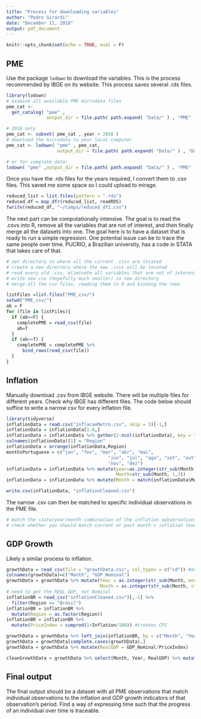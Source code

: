 ```yaml
---
title: "Process for downloading variables"
author: "Pedro Girardi"
date: "December 11, 2018"
output: pdf_document
---
```


```r
knitr::opts_chunk$set(echo = TRUE, eval = F)
```

## PME

Use the package `lodown` to download the variables. This is the process recommended by IBGE on its website. This process saves several .rds files. 

````r
library(lodown)
# examine all available PME microdata files
pme_cat <-
  get_catalog( "pme" ,
               output_dir = file.path( path.expand( "Data/" ) , "PME" ) )

# 2016 only
pme_cat <- subset( pme_cat , year < 2010 )
# download the microdata to your local computer
pme_cat <- lodown( "pme" , pme_cat, 
                   output_dir = file.path( path.expand( "Data/" ) , "Data/PME" ))

# or for complete data:
lodown( "pme" ,output_dir = file.path( path.expand( "Data/" ) , "PME" ) )
````


Once you have the .rds files for the years required, I convert them to .csv files. This saved me some space so I could upload to mirage. 

````r
reduced_list = list.files(pattern = ".rds")
reduced_df = map_dfr(reduced_list, readRDS)
fwrite(reduced_df, "~/Comps/reduced_df1.csv")
````

The next part can be computationally intensive. The goal is to read the .csvs into R, remove all the variables that are not of interest, and then finally merge all the datasets into one. The goal here is to have a dataset that is ready to run a simple regression. One potential issue can be to trace the same people over time. PUCRIO, a Brazilian university, has a code in STATA that takes care of that. 

````r
# set directory to where all the current .csvs are located
# create a new directory where the new .csvs will be located
# read every old .csv, eliminate all variables that are not of interest
# write new csv (hopefully much smaller) in new directory 
# merge all the csv files, reading them in R and binding the rows

listFiles =list.files("PME_csv/")
setwd("PME_csv/")
ab = F
for (file in listFiles){
  if (ab==F) {
    completePME = read_csv(file)
    ab=T
  }
  if (ab==T) {
    completePME = completePME %>%
      bind_rows(read_csv(file))
  }
}
````

## Inflation

Manually download .csv from IBGE website. There will be multiple files for different years. Check why IBGE has different files. The code below should suffice to write a narrow csv for every inflation file. 

````r
library(tidyverse)
inflationData = read.csv("inflacaoMetro.csv", skip = 3)[-1,]
inflationData = inflationData[1:8,]
inflationData = inflationData %>% gather(2:ncol(inflationData), key = "Month", value = "Inflation")
colnames(inflationData)[1] = "Region"
inflationData = arrange(inflationData,Region)
monthsPortuguese = c("jan", "fev", "mar", "abr", "mai",
                                      "jun", "jul", "ago", "set", "out",
                                      "nov", "dez")
inflationData = inflationData %>% mutate(year=as.integer(str_sub(Month, -4,-1)),
                                         Month=str_sub(Month, 1,3))
inflationData = inflationData %>% mutate(Month = match(inflationData$Month, monthsPortuguese))

write.csv(inflationData, "inflationCleaned.csv")
````

The narrow .csv can then be matched to specific individual observations in the PME file.

````r
# match the state/year/month combination of the inflation opbservations to the state/year/month of individuals in the PME dataset
# check whether you should match current or past month's inflation levels (probably past as one does not know their month's income during that month, so they will give past month's income?)
````

## GDP Growth

Likely a similar process to inflation.

````r
growthData = read_csv(file = "growthData.csv", col_types = c("cd")) #avoids issue with month .10 and .1 by making them a character
colnames(growthData)=c("Month", "GDP_Nominal")
growthData = growthData %>% mutate(Year = as.integer(str_sub(Month, end = 4)),
                                   Month = as.integer(str_sub(Month, start = 6)))
# need to get the REAL GDP, not Nominal
inflationBR = read_csv("inflationCleaned.csv")[,-1] %>% 
  filter(Region == "Brasil")
inflationBR = inflationBR %>%
  mutate(Region = as.factor(Region))
inflationBR = inflationBR %>% 
  mutate(PriceIndex = cumprod(1+Inflation/100)) #creates CPI

growthData = growthData %>% left_join(inflationBR, by = c("Month", "Year" = "year"))
growthData = growthData[complete.cases(growthData),] 
growthData = growthData %>% mutate(RealGDP = GDP_Nominal/PriceIndex)

cleanGrowthData = growthData %>% select(Month, Year, RealGDP) %>% mutate(ChangeInGDP = RealGDP-lag(RealGDP))
````

## Final output

The final output should be a dataset with all PME observations that match individual observations to the inflation and GDP growth indicators of that observation's period. Find a way of expressing time such that the progress of an individual over time is traceable. 

